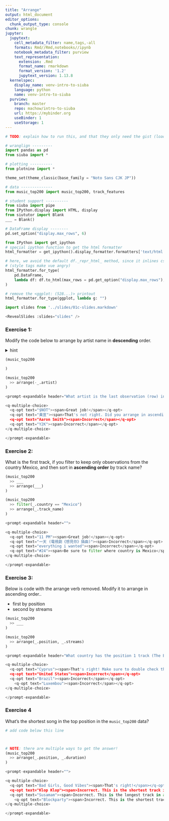 ```yaml
---
title: "Arrange"
output: html_document
editor_options: 
  chunk_output_type: console
chunk: wrangle
jupyter:
  jupytext:
    cell_metadata_filter: name,tags,-all
    formats: Rmd//Rmd,notebooks//ipynb
    notebook_metadata_filter: purview
    text_representation:
      extension: .Rmd
      format_name: rmarkdown
      format_version: '1.2'
      jupytext_version: 1.13.8
  kernelspec:
    display_name: venv-intro-to-siuba
    language: python
    name: venv-intro-to-siuba
  purview:
    branch: master
    repo: machow/intro-to-siuba
    url: https://mybinder.org
    useBinder: 1
    useStorage: 1
---
```


```python
# TODO: explain how to run this, and that they only need the gist (loads tools)

# wranglign ---------
import pandas as pd
from siuba import *

# plotting ----------
from plotnine import *

theme_set(theme_classic(base_family = "Noto Sans CJK JP"))

# data --------------
from music_top200 import music_top200, track_features

# student support ----------
from siuba import pipe
from IPython.display import HTML, display
from siututor import Blank
___ = Blank()

# DataFrame display --------
pd.set_option("display.max_rows", 6)

from IPython import get_ipython
# special ipython function to get the html formatter
html_formatter = get_ipython().display_formatter.formatters['text/html']

# here, we avoid the default df._repr_html_ method, since it inlines css
# (style tags make vue angry)
html_formatter.for_type(
    pd.DataFrame,
    lambda df: df.to_html(max_rows = pd.get_option("display.max_rows"), show_dimensions = True)
)

# remove the <ggplot: (528...)> printout
html_formatter.for_type(ggplot, lambda g: "")

```

```python
import slides from '../slides/01c-slides.markdown'

<RevealSlides :slides="slides" />

```


### Exercise 1:

Modify the code below to arrange by artist name in **descending** order.

<details><summary>hint</summary>


> You can sort something in descending order, using the `-` operator.


<details><summary>another hint</summary>


> Start by using the pipe operator with `arrange()`. You will need to specify what to arrange by.


</details>
</details>

```python
(music_top200

)
```

```python
(music_top200
  >> arrange(-_.artist)
)
```

```python
<prompt-expandable header="What artist is the last observation (row) in the result?">

<q-multiple-choice>
  <q-opt text="$NOT"><span>Great job!</span></q-opt>
  <q-opt text="黃宣"><span>That's not right. Did you arrange in ascending, rather than descending order?</span></q-opt>
  <q-opt text="Aaron Smith"><span>Incorrect</span></q-opt>
  <q-opt text="Y2K"><span>Incorrect</span></q-opt>    
</q-multiple-choice>

</prompt-expandable>

```

### Exercise 2:

What is the first track, if you filter to keep only observations from the country Mexico, and then sort in **ascending order** by track name?

```python
(music_top200
  >> ___
  >> arrange(___)
)
```

```python
(music_top200
  >> filter(_.country == "Mexico")
  >> arrange(_.track_name)
)
```

```python
<prompt-expandable header="">

<q-multiple-choice>
  <q-opt text="11 PM"><span>Great job!</span></q-opt>
  <q-opt text="一天 (電視劇《想見你》插曲)"><span>Incorrect</span></q-opt>
  <q-opt text="everything i wanted"><span>Incorrect</span></q-opt>
  <q-opt text="#24"><span>Be sure to filter where country is Mexico</span></q-opt>    
</q-multiple-choice>

</prompt-expandable>

```

### Exercise 3: 

Below is code with the arrange verb removed. Modify it to arrange in ascending order..

* first by position
* second by streams

```python
(music_top200
  >> ___
)
```

```python
(music_top200
  >> arrange(_.position, _.streams)
)
```

```python

<prompt-expandable header="What country has the position 1 track (The Box) with fewest streams?">

<q-multiple-choice>
  <q-opt text="Cyprus"><span>That's right! Make sure to double check that the track is named The Box by Roddy Ricch.</span></q-opt>
  <q-opt text="United States"><span>Incorrect</span></q-opt>
  <q-opt text="Brazil"><span>Incorrect</span></q-opt>
    <q-opt text="Luxembou"><span>Incorrect</span></q-opt>
</q-multiple-choice>

</prompt-expandable>

```

### Exercise 4

What's the shortest song in the top position in the `music_top200` data?

```python
# add code below this line




```

```python
# NOTE: there are multiple ways to get the answer!
(music_top200
  >> arrange(_.position, _.duration)
)
```

```python

<prompt-expandable header="">

<q-multiple-choice>
  <q-opt text="Bad Girls, Good Vibes"><span>That's right!</span></q-opt>
  <q-opt text="Klop Klop"><span>Incorrect. This is the shortest track in any position. Can you sort to get top position tracks first?</span></q-opt>
  <q-opt text="Susamam"><span>Incorrect. This is the longest track in any position. Can you sort to get top position tracks first?</span></q-opt>
    <q-opt text="Blockparty"><span>Incorrect. This is the shortest track in the last position.</span></q-opt>
</q-multiple-choice>

</prompt-expandable>

```

